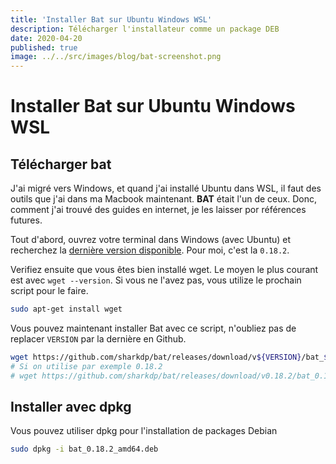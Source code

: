```yaml
---
title: 'Installer Bat sur Ubuntu Windows WSL'
description: Télécharger l'installateur comme un package DEB
date: 2020-04-20
published: true
image: ../../src/images/blog/bat-screenshot.png
---
```


# Installer Bat sur Ubuntu Windows WSL

## Télécharger bat

J'ai migré vers Windows, et quand j'ai installé Ubuntu dans WSL, il faut des outils que j'ai dans ma Macbook maintenant. **BAT** était l'un de ceux. Donc, comment j'ai trouvé des guides en internet, je les laisser por références futures.

Tout d'abord, ouvrez votre terminal dans Windows (avec Ubuntu) et recherchez la [dernière version disponible](https://github.com/sharkdp/bat/releases). Pour moi, c'est la `0.18.2`.

Verifiez ensuite que vous êtes bien installé wget. Le moyen le plus courant est avec `wget --version`. Si vous ne l'avez pas, vous utilize le prochain script pour le faire.

```bash
sudo apt-get install wget
```

Vous pouvez maintenant installer Bat avec ce script, n'oubliez pas de replacer `VERSION` par la dernière en Github.

```bash
wget https://github.com/sharkdp/bat/releases/download/v${VERSION}/bat_${VERSION}_amd64.deb
# Si on utilise par exemple 0.18.2
# wget https://github.com/sharkdp/bat/releases/download/v0.18.2/bat_0.18.2_amd64.deb
```

## Installer avec dpkg

Vous pouvez utiliser dpkg pour l'installation de packages Debian

```bash
sudo dpkg -i bat_0.18.2_amd64.deb
```
